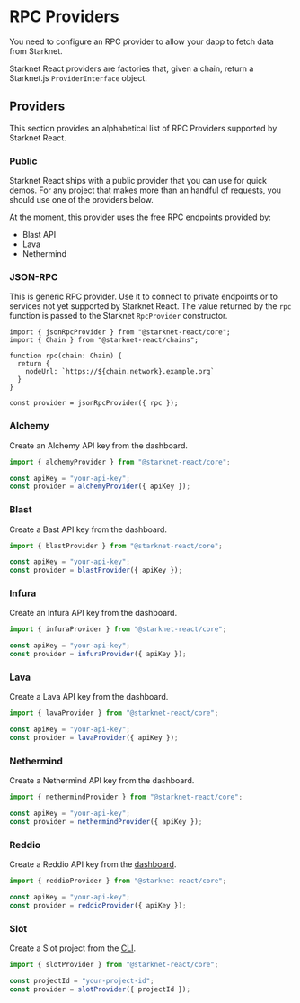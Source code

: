 # RPC Providers

You need to configure an RPC provider to allow your dapp to fetch data from
Starknet.

Starknet React providers are factories that, given a chain, return a Starknet.js
`ProviderInterface` object.

## Providers

This section provides an alphabetical list of RPC Providers supported by
Starknet React.

### Public

Starknet React ships with a public provider that you can use for quick demos.
For any project that makes more than an handful of requests, you should use one
of the providers below.

At the moment, this provider uses the free RPC endpoints provided by:

 - Blast API
 - Lava
 - Nethermind

### JSON-RPC

This is generic RPC provider. Use it to connect to private endpoints or to
services not yet supported by Starknet React. The value returned by the `rpc`
function is passed to the Starknet `RpcProvider` constructor.

```tsx twoslash
import { jsonRpcProvider } from "@starknet-react/core";
import { Chain } from "@starknet-react/chains";

function rpc(chain: Chain) {
  return {
    nodeUrl: `https://${chain.network}.example.org`
  }
}

const provider = jsonRpcProvider({ rpc });
```

### Alchemy

Create an Alchemy API key from the dashboard.

```ts twoslash
import { alchemyProvider } from "@starknet-react/core";

const apiKey = "your-api-key";
const provider = alchemyProvider({ apiKey });
```

### Blast

Create a Bast API key from the dashboard.

```ts twoslash
import { blastProvider } from "@starknet-react/core";

const apiKey = "your-api-key";
const provider = blastProvider({ apiKey });
```

### Infura

Create an Infura API key from the dashboard.

```ts twoslash
import { infuraProvider } from "@starknet-react/core";

const apiKey = "your-api-key";
const provider = infuraProvider({ apiKey });
```

### Lava

Create a Lava API key from the dashboard.

```ts twoslash
import { lavaProvider } from "@starknet-react/core";

const apiKey = "your-api-key";
const provider = lavaProvider({ apiKey });
```

### Nethermind

Create a Nethermind API key from the dashboard.

```ts twoslash
import { nethermindProvider } from "@starknet-react/core";

const apiKey = "your-api-key";
const provider = nethermindProvider({ apiKey });
```

### Reddio

Create a Reddio API key from the [dashboard](https://dashboard.reddio.com/).

```ts twoslash
import { reddioProvider } from "@starknet-react/core";

const apiKey = "your-api-key";
const provider = reddioProvider({ apiKey });
```

### Slot

Create a Slot project from the [CLI](https://github.com/cartridge-gg/slot).

```ts twoslash
import { slotProvider } from "@starknet-react/core";

const projectId = "your-project-id";
const provider = slotProvider({ projectId });
```
